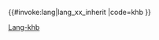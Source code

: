 <includeonly>{{#invoke:lang|lang_xx_inherit
|code=khb
}}</includeonly><noinclude>
{{Documentation|Template:Lang-x/doc}}
[[Category:壯侗語族多語言支持模板|Lang-khb]]
</noinclude>